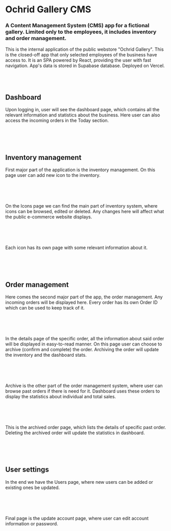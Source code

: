 

# Ochrid Gallery CMS

### A Content Management System (CMS) app for a fictional gallery. Limited only to the employees, it includes inventory and order management.

<HeroImage image={OchridGalleryCMSImg} title="Ochrid Gallery CMS" />

This is the internal application of the public webstore "Ochrid Gallery". This is the closed-off app that only selected employees of the business have access to. It is an SPA powered by React, providing the user with fast navigation. App's data is stored in Supabase database. Deployed on Vercel.

<br />
<br />

## Dashboard

Upon logging in, user will see the dashboard page, which contains all the relevant
information and statistics about the business. Here user can also access the incoming
orders in the Today section.

<br />

<ArticleImage image={CmsImg1} alt="Dashboard" />

<br />
<br />

## Inventory management

First major part of the application is the inventory management. On this page user can add new icon to the inventory.

<br />

<ArticleImage image={CmsImg2} alt="Inventory management" />

<br />
<br />

On the Icons page we can find the main part of inventory system, where icons can be browsed, edited or deleted. Any changes here will affect what the public e-commerce website displays.

<br />

<ArticleImage image={CmsImg3} alt="Icons page" />

<br />
<br />

Each icon has its own page with some relevant information about it.

<br />

<ArticleImage image={CmsImg4} alt="Icon details" />

<br />
<br />

## Order management

Here comes the second major part of the app, the order management. Any incoming orders will be displayed here. Every order has its own Order ID which can be used to keep track of it.

<br />

<ArticleImage image={CmsImg5} alt="Orders page" />

<br />
<br />

In the details page of the specific order, all the information about said order will be displayed in easy-to-read manner. On this page user can choose to archive (confirm and complete) the order. Archiving the order will update the inventory and the dashboard stats.

<br />

<ArticleImage image={CmsImg6} alt="Order page" />

<br />
<br />

Archive is the other part of the order management system, where user can browse past orders if there is need for it. Dashboard uses these orders to display the statistics about individual and total sales.

<br />

<ArticleImage image={CmsImg7} alt="Archive" />

<br />
<br />

This is the archived order page, which lists the details of specific past order. Deleting the archived order will update the statistics in dashboard.

<br />

<ArticleImage image={CmsImg8} alt="Archived order" />

<br />
<br />

## User settings

In the end we have the Users page, where new users can be added or existing ones be updated.

<br />

<ArticleImage image={CmsImg9} alt="Users page" />

<br />
<br />

Final page is the update account page, where user can edit account information or password.

<br />

<ArticleImage image={CmsImg10} alt="Update user page" />

<br />
